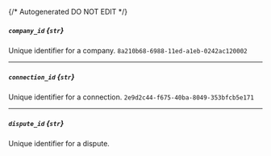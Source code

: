 {/* Autogenerated DO NOT EDIT  */}
##### `company_id` *{`str`}*
Unique identifier for a company.
`8a210b68-6988-11ed-a1eb-0242ac120002`

---
##### `connection_id` *{`str`}*
Unique identifier for a connection.
`2e9d2c44-f675-40ba-8049-353bfcb5e171`

---
##### `dispute_id` *{`str`}*
Unique identifier for a dispute.

